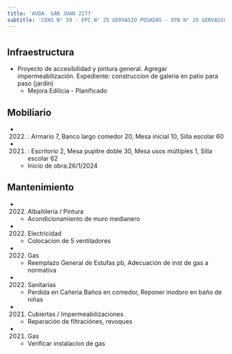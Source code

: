 ```yaml
---
title: 'AVDA. SAN JUAN 2277'
subtitle: 'CENS N° 59 - EPC N° 25 GERVASIO POSADAS - EPA N° 25 GERVASIO POSADAS - JIN A (EPCJC 25/03°) [S] - ESEA EN DANZA MASTRAZZI CURSO VOCACIONAL DE DANZA Y EXPRESIÓN CORPORAL INFANTIL N° 05'
---
```


#
## Infraestructura

* Proyecto de accesibilidad y pintura general. Agregar impermeabilización. Expediente: construccion de galeria en patio para paso (jardin) 
    + Mejora Edilicia - Planificado 


## Mobiliario

*  (2022) : Armario 7, Banco largo comedor 20, Mesa inicial 10, Silla escolar 60 

*  (2021) : Escritorio 2, Mesa pupitre doble 30, Mesa usos múltiples 1, Silla escolar 62 



    + Inicio de obra:26/1/2024 



## Mantenimiento

*  (2022) Albañileria / Pintura 
    + Acondicionamiento de muro medianero

*  (2022) Electricidad 
    + Colocacion de 5 ventiladores

*  (2022) Gas 
    + Reemplazo General de Estufas pb, Adecuación de inst de gas a normativa

*  (2022) Sanitarias 
    + Perdida en Cañeria Baños en comedor, Reponer inodoro en baño de niñas

*  (2021) Cubiertas / Impermeabilizaciones 
    + Reparación de filtraciónes, revoques

*  (2021) Gas 
    + Verificar instalacion de gas






